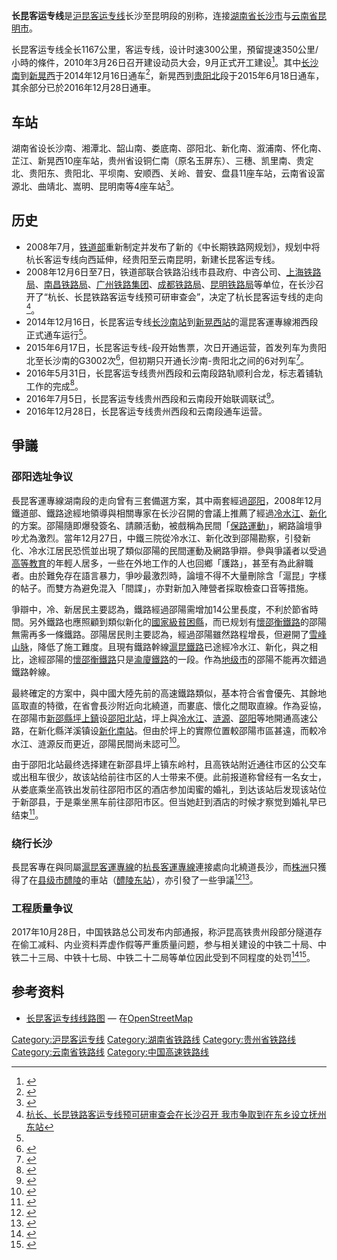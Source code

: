 {{Infobox rail system-route
|rail_name=长昆客运专线
|other_name= 沪昆高速铁路长沙至昆明段
|banner_color=blue
|sec_banner_color=
|logo_filename=
|image_width=250px
|logo_bgcolor=
|logo_note=
|image =Qinglong Railway Bridge.jpg
|imagesize=280px
|caption=建设中的[[北盘江大桥_(沪昆客专)|北盘江大桥]]，2016年9月
|system_map= Changsha-Kunming Railroad.svg
|mapimage_width= 300px
|map_bgcolor=
|locale={{PRC}}<br>[[長沙|長沙]]與[[昆明|昆明]]之間
|service_type=客运
|start=[[长沙南站|长沙南]]、[[昆明南站|昆明南]]
|begin_operation={{站|长沙南}}~{{站|新晃西}}段：2014年12月14日<br>{{站|新晃西}}~{{站|贵阳北}}段：2015年6月17日<br>{{站|贵阳北}}~{{站|昆明南}}段：2016年12月28日
|end_operation=
|operation_note=
|system_length=1167 km
|length_in_operation=
|total_length=
|status=运营中
|line_title=线路
|lines=[[双线铁路|双线]]
|stations=25个 
|route_title=线路
|main_route=
|secondary_route=
|branch_route=
|standard=[[客运专线|客运专线]]
|main_stations=[[长沙南站|长沙南站]]、[[贵阳北站|贵阳北站]]、[[昆明南站|昆明南站]]
|ridership=
|fleet_size=
|max_speed=350 km/h
|track_gauge={{standard gauge}}（[[标准轨|标准轨]]）
|distance_between_mainlines=
|min_radius=
|max_grade=
|block_signal=自动闭塞
|electrified=[[接触网供电|接触网供电]]：50 Hz 25,000V
|depot=
|operator=[[广州局集团|广州局集团]]、[[成都局集团|成都局集团]]、[[昆明局集团|昆明局集团]]
|franchise=
|hq=
|key_person=
|website=
|route_map={{长昆客运专线RDT}}
}}
'''长昆客运专线'''是[[沪昆客运专线|沪昆客运专线]]长沙至昆明段的别称，连接[[湖南省|湖南省]][[长沙市|长沙市]]与[[云南省|云南省]][[昆明市|昆明市]]。

长昆客运专线全长1167公里，客运专线，设计时速300公里，預留提速350公里/小時的條件，2010年3月26日召开建设动员大会，9月正式开工建设<ref>{{Cite web |url=http://www.yn.xinhuanet.com/topic/2011-01/18/content_21894826.htm |title=云南在建铁路项目简介 |date=2011年1月18日 |deadurl=yes |archiveurl=https://www.webcitation.org/68qrM645d?url=http://www.yn.xinhuanet.com/topic/2011-01/18/content_21894826.htm |archivedate=2012年7月2日 |access-date=2011年11月21日 }}</ref>。其中[[长沙南站|长沙南]]到[[新晃西站|新晃西]]于2014年12月16日通车<ref name="#1">{{Cite web |url=http://news.changsha.cn/h/187/20141210/2010064.html |title=长怀高铁月底将通车 最快或只要78分钟  |access-date=2014-12-14 |archive-date=2015-07-08 |archive-url=https://web.archive.org/web/20150708084816/http://news.changsha.cn/h/187/20141210/2010064.html |dead-url=no }}</ref>，新晃西到[[贵阳北站|贵阳北]]段于2015年6月18日通车，其余部分已於2016年12月28日通車。

==车站==
湖南省设长沙南、湘潭北、韶山南、娄底南、邵阳北、新化南、溆浦南、怀化南、芷江、新晃西10座车站，贵州省设铜仁南（原名玉屏东）、三穗、凯里南、贵定北、贵阳东、贵阳北、平坝南、安顺西、关岭、普安、盘县11座车站，云南省设富源北、曲靖北、嵩明、昆明南等4座车站<ref>{{Cite web|url=http://www.projectbidding.cn/zaobiao/gonggao/20100630/1614352765.html|title=新建沪昆铁路客运专线长沙至昆明段（云南段）站前工程施工总价承包招标资格预审公告|date=2010年6月30日|publisher=中国建设工程招标网|accessdate=2013年1月7日|deadurl=yes|archiveurl=https://web.archive.org/web/20140109103551/http://www.projectbidding.cn/zaobiao/gonggao/20100630/1614352765.html|archivedate=2014年1月9日}}</ref>。

==历史==
*2008年7月，[[中华人民共和国铁道部|铁道部]]重新制定并发布了新的《中长期铁路网规划》，规划中将杭长客运专线向西延伸，经贵阳至云南昆明，新建长昆客运专线。
*2008年12月6日至7日，铁道部联合铁路沿线市县政府、中咨公司、[[上海铁路局|上海铁路局]]、[[南昌铁路局|南昌铁路局]]、[[广州铁路集团|广州铁路集团]]、[[成都铁路局|成都铁路局]]、[[昆明铁路局|昆明铁路局]]等单位，在长沙召开了“杭长、长昆铁路客运专线预可研审查会”，决定了杭长昆客运专线的走向<ref>[http://www.fzdpc.gov.cn/show.asp?id=5419 杭长、长昆铁路客运专线预可研审查会在长沙召开 我市争取到在东乡设立抚州东站]{{dead link|date=十一月 2017 |bot=InternetArchiveBot }}</ref>。
*2014年12月16日，长昆客运专线[[长沙南站|长沙南站]]到[[新晃西站|新晃西站]]的滬昆客運專線湘西段正式通车运行<ref name="#1"/>。
*2015年6月17日，长昆客运专线{{站|新晃西}}-{{站|贵阳北}}段开始售票，次日开通运营，首发列车为贵阳北至长沙南的G3002次<ref>{{cite news|url=http://cswb.changsha.cn/html/2015-06/18/content_1_5.htm|title=今起3小时高铁到贵阳|publisher=[[长沙晚报|长沙晚报]]|date=2015-06-18|accessdate=2015-06-18|archive-date=2015-06-18|archive-url=https://web.archive.org/web/20150618130144/http://cswb.changsha.cn/html/2015-06/18/content_1_5.htm|dead-url=no}}</ref>，但初期只开通长沙南-贵阳北之间的6对列车<ref>{{cite news|url=http://www.0745news.cn/2015/0617/876847.shtml|title=沪昆高铁怀化至贵阳段18日正式运营 怀化南至贵阳北最快仅需1小时36分|publisher=怀化新闻网|date=2015-06-17|accessdate=2015-06-17|archive-date=2020-11-16|archive-url=https://web.archive.org/web/20201116122032/http://www.0745news.cn/2015/0617/876847.shtml|dead-url=no}}</ref>。
*2016年5月31日，长昆客运专线贵州西段和云南段路轨顺利合龙，标志着铺轨工作的完成<ref>{{cite news|title=沪昆高铁客专贵州西段与云南段昨日成功接轨|url=http://www.gywb.cn/content/2016-06/01/content_4963887.htm|date=2016-06-01|publisher=贵州日报|accessdate=2016-06-02|archive-date=2020-04-20|archive-url=https://web.archive.org/web/20200420192924/http://www.gywb.cn/content/2016-06/01/content_4963887.htm|dead-url=no}}</ref>。
*2016年7月5日，长昆客运专线贵州西段和云南段开始联调联试<ref>{{cite news|title=沪昆客专云南段启动联调联试 年底开通运营|date=2016-07-05|publisher=中国新闻网|url=http://www.chinanews.com/df/2016/07-05/7927979.shtml|accessdate=2016-07-05|archive-date=2020-11-16|archive-url=https://web.archive.org/web/20201116122037/http://www.chinanews.com/df/2016/07-05/7927979.shtml|dead-url=no}}</ref>。
*2016年12月28日，长昆客运专线贵州西段和云南段通车运营。

==爭議==
===邵阳选址争议===
長昆客運專線湖南段的走向曾有三套備選方案，其中兩套經過[[邵阳市|邵阳]]，2008年12月鐵道部、鐵路途經地領導與相關專家在长沙召開的會議上推薦了經過[[冷水江市|冷水江]]、[[新化縣|新化]]的方案。邵陽隨即爆發簽名、請願活動，被戲稱為民間「[[保路運動|保路運動]]」，網路論壇爭吵尤為激烈。當年12月27日，中鐵三院從冷水江、新化改到邵陽勘察，引發新化、冷水江居民恐慌並出現了類似邵陽的民間運動及網路爭辯。參與爭議者以受過[[高等教育|高等教育]]的年輕人居多，一些在外地工作的人也回鄉「護路」，甚至有為此辭職者。由於難免存在語言暴力，爭吵最激烈時，論壇不得不大量刪除含「滬昆」字樣的帖子。而雙方為避免混入「間諜」，亦對新加入陣營者採取檢查口音等措施。

爭辯中，冷、新居民主要認為，鐵路經過邵陽需增加14公里長度，不利於節省時間。另外鐵路也應照顧到類似新化的[[國家級貧困縣|國家級貧困縣]]，而已规划有[[懷邵衡鐵路|懷邵衡鐵路]]的邵陽無需再多一條鐵路。邵陽居民則主要認為，經過邵陽雖然路程增長，但避開了[[雪峰山脉|雪峰山脉]]，降低了施工難度。且現有鐵路幹線[[滬昆鐵路|滬昆鐵路]]已途經冷水江、新化，與之相比，途經邵陽的[[懷邵衡鐵路|懷邵衡鐵路]]只是[[渝廈鐵路|渝廈鐵路]]的一段。作為[[地级市|地级市]]的邵陽不能再次錯過鐵路幹線。

最終確定的方案中，與中國大陸先前的高速鐵路類似，基本符合省會優先、其餘地區取直的特徵，在省會長沙附近向北繞道，而婁底、懷化之間取直線。作為妥協，在邵陽市[[新邵縣|新邵縣]][[坪上鎮_(新邵縣)|坪上鎮]]设[[邵阳北站|邵阳北站]]，坪上與[[冷水江市|冷水江]]、[[涟源市|涟源]]、[[邵阳市|邵阳]]等地開通高速公路，在新化縣洋溪镇设[[新化南站|新化南站]]。但由於坪上的實際位置較邵陽市區甚遠，而較冷水江、涟源反而更近，邵陽民間尚未認可<ref>{{cite web|url=http://news.sina.com.cn/c/sd/2009-04-13/140117599861.shtml|title=湖南娄底邵阳沪昆高铁过境之争引发民间角力|work=新华社-瞭望东方周刊|publisher=[[新浪|新浪]]新聞中心|access-date=2014-03-17|archive-date=2020-04-04|archive-url=https://web.archive.org/web/20200404222053/http://news.sina.com.cn/c/sd/2009-04-13/140117599861.shtml|dead-url=no}}</ref>。

由于邵阳北站最终选择建在新邵县坪上镇东岭村，且高铁站附近通往市区的公交车或出租车很少，故该站给前往市区的人士带来不便。此前报道称曾经有一名女士，从娄底乘坐高铁出发前往邵阳市区的酒店参加闺蜜的婚礼，到达该站后发现该站位于新邵县，于是乘坐黑车前往邵阳市区。但当她赶到酒店的时候才察觉到婚礼早已结束<ref>{{cite web|title=此武夷山站到不了武夷山 高铁站名中的“李逵”与“李鬼”|url=http://www.infzm.com/content/119668|publisher=南方周末|accessdate=2016-09-19|archive-date=2016-09-22|archive-url=https://web.archive.org/web/20160922020416/http://www.infzm.com/content/119668|dead-url=no}}</ref>。

===绕行长沙===
長昆客專在與同屬[[滬昆客運專線|滬昆客運專線]]的[[杭長客運專線|杭長客運專線]]連接處向北繞道長沙，而[[株洲市|株洲]]只獲得了在[[县级市|县级市]][[醴陵市|醴陵]]的車站（[[醴陵东站|醴陵东站]]），亦引發了一些爭議<ref>{{cite web|url=http://www.eeo.com.cn/2013/0222/240249.shtml|title=株洲忧喜交集|publisher=經濟觀察網|access-date=2014-03-17|archive-date=2020-04-04|archive-url=https://web.archive.org/web/20200404222102/http://www.eeo.com.cn/2013/0222/240249.shtml|dead-url=no}}</ref><ref>{{Cite web |url=http://www.z4bbs.com/forum.php?mod=viewthread&tid=731179&extra=page%3D1&page=1 |title=株洲與長沙的論壇爭論示例 |access-date=2014-03-17 |archive-date=2020-04-20 |archive-url=https://web.archive.org/web/20200420192952/https://www.z4bbs.com/forum.php?mod=viewthread&tid=731179&extra=page%3D1&page=1 |dead-url=no }}</ref>。

===工程质量争议===
2017年10月28日，中国铁路总公司发布内部通报，称沪昆高铁贵州段部分隧道存在偷工减料、内业资料弄虚作假等严重质量问题，参与相关建设的中铁二十局、中铁二十三局、中铁十七局、中铁二十二局等单位因此受到不同程度的处罚<ref>{{cite news|url=http://www.thepaper.cn/newsDetail_forward_1863516|title=沪昆高铁贵州段个别隧道遭偷工减料，铁总通报追责施工等单位|publisher=[[澎湃新闻|澎湃新闻]]|date=2017-11-14|accessdate=2017-11-14|archive-date=2020-11-16|archive-url=https://web.archive.org/web/20201116122113/http://www.thepaper.cn/newsDetail_forward_1863516|dead-url=no}}</ref><ref>{{cite news|title=【北上注意】內地爆集體造假！ 滬昆高鐵貴州段建「豆腐渣」隧道|url=https://hk.news.appledaily.com/china/realtime/article/20171114/57456123|publisher=苹果日报 (香港)|date=2017-11-14|accessdate=2017-11-14|archive-date=2020-04-20|archive-url=https://web.archive.org/web/20200420192959/https://hk.news.appledaily.com/china/realtime/article/20171114/57456123|dead-url=no}}</ref>。

==参考资料==
{{reflist}}

*[http://www.openstreetmap.org/browse/relation/3762751 长昆客运专线线路图] — 在[[OpenStreetMap|OpenStreetMap]]
{{长昆客运专线|nocat}}
{{中国高速铁路}}

[[Category:沪昆客运专线|Category:沪昆客运专线]]
[[Category:湖南省铁路线|Category:湖南省铁路线]]
[[Category:贵州省铁路线|Category:贵州省铁路线]]
[[Category:云南省铁路线|Category:云南省铁路线]]
[[Category:中国高速铁路线|Category:中国高速铁路线]]